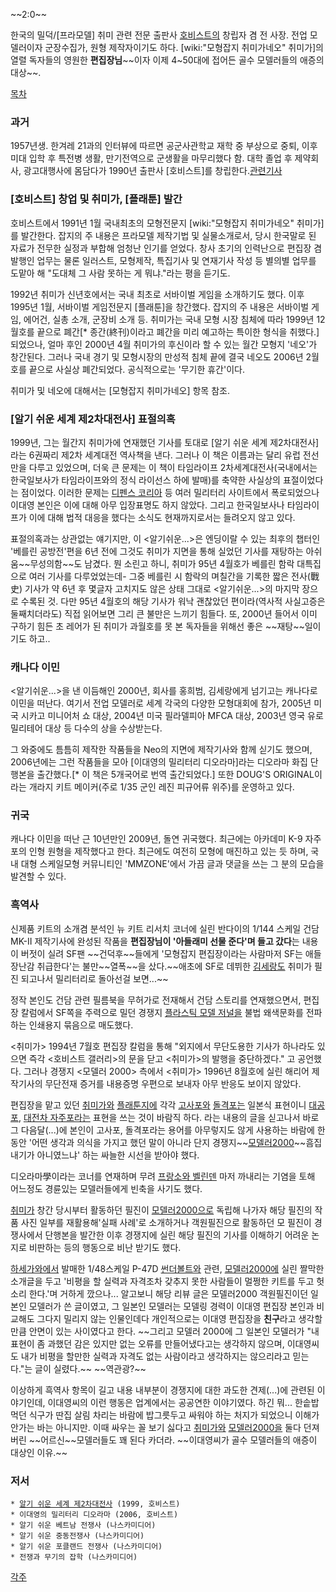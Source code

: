 ~~2:0~~

한국의 밀덕/[프라모델] 취미 관련 전문 출판사 [[호비스트]]의 창립자 겸 전 사장. 전업 모델러이자 군장수집가, 원형 제작자이기도 하다. [wiki:"모형잡지 취미가네오" 취미가]의 열렬 독자들의 영원한 '''편집장님'''~~이자 이제 4~50대에 접어든 골수 모델러들의 애증의 대상~~.

[[목차]]

=== 과거 ===
1957년생. 한겨레 21과의 인터뷰에 따르면 공군사관학교 재학 중 부상으로 중퇴, 이후 미대 입학 후 특전병 생활, 만기전역으로 군생활을 마무리했다 함. 대학 졸업 후 제약회사, 광고대행사에 몸담다가 1990년 출판사 [호비스트]를 창립한다.[http://www.hani.co.kr/hankr21/K_97A20176/97A20176_061.html 관련기사]

=== [호비스트] 창업 및 취미가, [플래툰] 발간 ===
호비스트에서 1991년 1월 국내최초의 모형전문지 [wiki:"모형잡지 취미가네오" 취미가]를 발간한다. 잡지의 주 내용은 프라모델 제작기법 및 실물소개로서, 당시 한국말로 된 자료가 전무한 실정과 부합해 엄청난 인기를 얻었다. 창사 초기의 인력난으로 편집장 겸 발행인 업무는 물론 일러스트, 모형제작, 특집기사 및 연재기사 작성 등 별의별 업무를 도맡아 해 "도대체 그 사람 못하는 게 뭐냐."라는 평을 듣기도.

1992년 취미가 신년호에서는 국내 최초로 서바이벌 게임을 소개하기도 했다. 이후 1995년 1월, 서바이벌 게임전문지 [플래툰]을 창간했다. 잡지의 주 내용은 서바이벌 게임, 에어건, 실총 소개, 군장비 소개 등. 취미가는 국내 모형 시장 침체에 따라 1999년 12월호를 끝으로 폐간[* 종간(終刊)이라고 폐간을 미리 예고하는 특이한 형식을 취했다.]되었으나, 얼마 후인 2000년 4월 취미가의 후신이라 할 수 있는 월간 모형지 '네오'가 창간된다. 그러나 국내 경기 및 모형시장의 만성적 침체 끝에 결국 네오도 2006년 2월호를 끝으로 사실상 폐간되었다. 공식적으로는 '무기한 휴간'이다.
 
취미가 및 네오에 대해서는 [모형잡지 취미가네오] 항목 참조.

=== [알기 쉬운 세계 제2차대전사] 표절의혹 ===
1999년, 그는 월간지 취미가에 연재했던 기사를 토대로 [알기 쉬운 세계 제2차대전사]라는 6권짜리 제2차 세계대전 역사책을 낸다. 그러나 이 책은 이름과는 달리 유럽 전선만을 다루고 있었으며, 더욱 큰 문제는 이 책이 타임라이프 2차세계대전사(국내에서는 한국일보사가 타임라이프와의 정식 라이선스 하에 발매)를 축약한 사실상의 표절이었다는 점이었다. 이러한 문제는 [[디펜스 코리아]] 등 여러 밀리터리 사이트에서 폭로되었으나 이대영 본인은 이에 대해 아무 입장표명도 하지 않았다. 그리고 한국일보사나 타임라이프가 이에 대해 법적 대응을 했다는 소식도 현재까지로서는 들려오지 않고 있다.

표절의혹과는 상관없는 얘기지만, 이 <알기쉬운...>은 엔딩이랄 수 있는 최후의 챕터인 '베를린 공방전'편을 6년 전에 그것도 취미가 지면을 통해 실었던 기사를 재탕하는 아쉬움~~무성의함~~도 남겼다. 뭔 소린고 하니, 취미가 95년 4월호가 베를린 함락 대특집으로 여러 기사를 다루었었는데- 그중 베를린 시 함락의 며칠간을 기록한 짧은 전사(戰史) 기사가 약 6년 후 몇글자 고치지도 않은 상태 그대로  <알기쉬운...>의 마지막 장으로 수록된 것. 다만 95년 4월호의 해당 기사가 워낙 괜찮았던 편이라(역사적 사실고증은 둘째치더라도) 직접 읽어보면 그리 큰 불만은 느끼기 힘들다. 또, 2000년 들어서 이미 구하기 힘든 초 레어가 된 취미가 과월호를 못 본 독자들을 위해선 좋은 ~~재탕~~일이기도 하고..

=== 캐나다 이민 ===
<알기쉬운...>을 낸 이듬해인 2000년, 회사를 홍희범, 김세랑에게 넘기고는 캐나다로 이민을 떠난다. 여기서 전업 모델러로 세계 각국의 다양한 모형대회에 참가, 2005년 미국 시카고 미니어처 쇼 대상, 2004년 미국 필라델피아 MFCA 대상, 2003년 영국 유로 밀리테어 대상 등 다수의 상을 수상받는다. 

그 와중에도 틈틈히 제작한 작품들을 Neo의 지면에 제작기사와 함께 싣기도 했으며, 2006년에는 그런 작품들을 모아 [이대영의 밀리터리 디오라마]라는 디오라마 화집 단행본을 출간했다.[* 이 책은 5개국어로 번역 출간되었다.] 또한 DOUG'S ORIGINAL이라는 개라지 키트 메이커(주로 1/35 군인 레진 피규어류 위주)를 운영하고 있다.

=== 귀국 ===
캐나다 이민을 떠난 근 10년만인 2009년, 돌연 귀국했다. 최근에는 아카데미 K-9 자주포의 인형 원형을 제작했다고 한다. 최근에도 여전히 모형에 매진하고 있는 듯 하며, 국내 대형 스케일모형 커뮤니티인 'MMZONE'에서 가끔 글과 댓글을 쓰는 그 분의 모습을 발견할 수 있다. 

=== 흑역사 ===

신제품 키트의 소개겸 분석인 뉴 키트 리서치 코너에 실린 반다이의 1/144 스케일 건담 MK-II 제작기사에 완성된 작품을 '''편집장님이 '아들래미 선물 준다'며 들고 갔다'''는 내용이 버젓이 실려 SF팬 ~~건덕후~~들에게 '모형잡지 편집장이라는 사람마저 SF는 애들 장난감 취급한다'는 불만~~열폭~~을 샀다.~~애초에 SF로 데뷔한 [[김세랑]]도 취미가 필진 되고나서 밀리터리로 돌아선걸 보면...~~  

정작 본인도 건담 관련 필름북을 무허가로 전재해서 건담 스토리를 연재했으면서, 편집장 칼럼에서 SF쪽을 주력으로 밀던 경쟁지 [[플라스틱 모델 저널]]을 불법 왜색문화를 전파하는 인쇄용지 묶음으로 매도했다. 

<취미가> 1994년 7월호 편집장 칼럼을 통해 "외지에서 무단도용한 기사가 하나라도 있으면 즉각 <호비스트 갤러리>의 문을 닫고 <취미가>의 발행을 중단하겠다." 고 공언했다. 그러나 경쟁지 <모델러 2000> 측에서 <취미가> 1996년 8월호에 실린 해리어 제작기사의 무단전재 증거를 내용증명 우편으로 보내자 아무 반응도 보이지 않았다. 

편집장을 맡고 있던 [[취미가]]와 [[플래툰]]지에 각각 [[고사포]]와 [[돌격포]]는 일본식 표현이니 [[대공포]], [[대전차 자주포]]라는 표현을 쓰는 것이 바람직 하다. 라는 내용의 글을 싣고나서 바로 그 다음달(...)에 본인이 고사포, 돌격포라는 용어를 아무렇지도 않게 사용하는 바람에 한동안 '어떤 생각과 의식을 가지고 했던 말이 아니라 단지 경쟁지~~[[모델러2000]]~~흠집내기가 아니였느냐' 하는 싸늘한 시선을 받아야 했다.

디오라마學이라는 코너를 연재하며 무려 [[프랑소와 벨린덴]] 마저 까내리는 기염을 토해 어느정도 경륜있는 모델러들에게 빈축을 사기도 했다.

[[취미가]] 창간 당시부터 활동하던 필진이 [[모델러2000]]으로 독립해 나가자 해당 필진의 작품 사진 일부를 재활용해'실패 사례'로 소개하거나 객원필진으로 활동하던 모 필진이 경쟁사에서 단행본을 발간한 이후 경쟁지에 실린 해당 필진의 기사를 이해하기 어려운 논지로 비판하는 등의 행동으로 비난 받기도 했다.

[[하세가와]]에서 발매한 1/48스케일 P-47D [[썬더볼트]]와 관련, [[모델러2000]]에 실린 짤막한 소개글을 두고 '비평을 할 실력과 자격조차 갖추지 못한 사람들이 멀쩡한 키트를 두고 헛소리 한다.'며 거하게 깠으나...
알고보니 해당 리뷰 글은 모델러2000 객원필진이던 일본인 모델러가 쓴 글이였고, 그 일본인 모델러는 모델링 경력이 이대영 편집장 본인과 비교해도 그다지 밀리지 않는 인물인데다 개인적으로는 이대영 편집장을 '''친구'''라고 생각할 만큼 안면이 있는 사이였다고 한다. ~~그리고 모델러 2000에 그 일본인 모델러가 "내 표현이 좀 과했던 감은 있지만 없는 오류를 만들어냈다고는 생각하지 않으며, 이대영씨도 내가 비평을 할만한 실력과 자격도 없는 사람이라고 생각하지는 않으리라고 믿는다."는 글이 실렸다.~~ ~~역관광?~~

이상하게 흑역사 항목이 길고 내용 내부분이 경쟁지에 대한 과도한 견제(...)에 관련된 이야기인데, 이대영씨의 이런 행동은 업계에서는 공공연한 이야기였다. 하긴 뭐... 한솥밥 먹던 식구가 딴집 살림 차리는 바람에 밥그릇두고 싸워야 하는 처지가 되었으니 이해가 안가는 바는 아니지만. 이때 싸우는 꼴 보기 싫다고 [[취미가]]와 [[모델러2000]]을 둘다 던져버린 ~~어르신~~모델러들도 꽤 된다 카더라. ~~이대영씨가 골수 모델러들의 애증이 대상인 이유.~~

=== 저서 ===
 * [[알기 쉬운 세계 제2차대전사]] (1999, 호비스트)
 * 이대영의 밀리터리 디오라마 (2006, 호비스트)
 * 알기 쉬운 베트남 전쟁사 (나스카미디어)
 * 알기 쉬운 중동전쟁사 (나스카미디어)
 * 알기 쉬운 포클랜드 전쟁사 (나스카미디어)
 * 전쟁과 무기의 잡학 (나스카미디어)

[[각주]]
 
